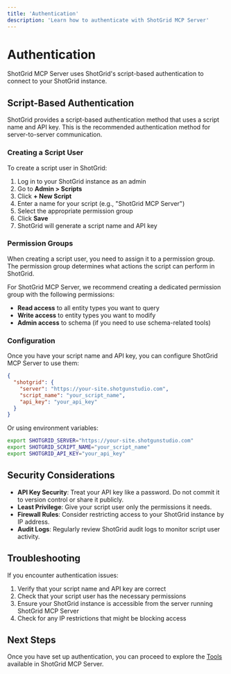 ```yaml
---
title: 'Authentication'
description: 'Learn how to authenticate with ShotGrid MCP Server'
---
```


# Authentication

ShotGrid MCP Server uses ShotGrid's script-based authentication to connect to your ShotGrid instance.

## Script-Based Authentication

ShotGrid provides a script-based authentication method that uses a script name and API key. This is the recommended authentication method for server-to-server communication.

### Creating a Script User

To create a script user in ShotGrid:

1. Log in to your ShotGrid instance as an admin
2. Go to **Admin > Scripts**
3. Click **+ New Script**
4. Enter a name for your script (e.g., "ShotGrid MCP Server")
5. Select the appropriate permission group
6. Click **Save**
7. ShotGrid will generate a script name and API key

### Permission Groups

When creating a script user, you need to assign it to a permission group. The permission group determines what actions the script can perform in ShotGrid.

For ShotGrid MCP Server, we recommend creating a dedicated permission group with the following permissions:

- **Read access** to all entity types you want to query
- **Write access** to entity types you want to modify
- **Admin access** to schema (if you need to use schema-related tools)

### Configuration

Once you have your script name and API key, you can configure ShotGrid MCP Server to use them:

```json
{
  "shotgrid": {
    "server": "https://your-site.shotgunstudio.com",
    "script_name": "your_script_name",
    "api_key": "your_api_key"
  }
}
```

Or using environment variables:

```bash
export SHOTGRID_SERVER="https://your-site.shotgunstudio.com"
export SHOTGRID_SCRIPT_NAME="your_script_name"
export SHOTGRID_API_KEY="your_api_key"
```

## Security Considerations

- **API Key Security**: Treat your API key like a password. Do not commit it to version control or share it publicly.
- **Least Privilege**: Give your script user only the permissions it needs.
- **Firewall Rules**: Consider restricting access to your ShotGrid instance by IP address.
- **Audit Logs**: Regularly review ShotGrid audit logs to monitor script user activity.

## Troubleshooting

If you encounter authentication issues:

1. Verify that your script name and API key are correct
2. Check that your script user has the necessary permissions
3. Ensure your ShotGrid instance is accessible from the server running ShotGrid MCP Server
4. Check for any IP restrictions that might be blocking access

## Next Steps

Once you have set up authentication, you can proceed to explore the [Tools](/guides/tools) available in ShotGrid MCP Server.
